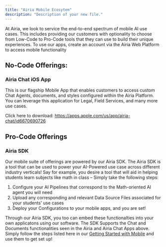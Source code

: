 ```yaml
---
title: "Airia Mobile Ecosytem"
description: "Description of your new file."
---
```


At Airia, we look to service the end-to-end spectrum of mobile AI use cases. This includes providing our customers with optionality to choose from Low-Code to Pro-Code tools that they can use to build their unique experiences. To use our apps, create an account via the Airia Web Platform to access mobile functionality

## **No-Code Offerings:**[**​**](http://localhost:3000/building-and-deploying/Deployment%20Option/mobile-deployment#no-code-offerings)

### **Airia Chat iOS App**[**​**](http://localhost:3000/building-and-deploying/Deployment%20Option/mobile-deployment#airia-chat-ios-app)

This is our flagship Mobile App that enables customers to access custom Chat Agents, documents, and styles configured within the Airia Platform. You can leverage this application for Legal, Field Services, and many more use cases.

Click here to download: https://apps.apple.com/us/app/airia-chat/id6670690726

## **Pro-Code Offerings**[**​**](http://localhost:3000/building-and-deploying/Deployment%20Option/mobile-deployment#pro-code-offerings)

### **Airia SDK**[**​**](http://localhost:3000/building-and-deploying/Deployment%20Option/mobile-deployment#airia-sdk)

Our mobile suite of offerings are powered by our Airia SDK. The Airia SDK is a tool that can be used to power your AI-Powered use case across different industry verticals\! Say for example, you desire a tool that will aid in helping students learn subjects like math in class – Simply take the following steps:

1. Configure your AI Pipelines that correspond to the Math-oriented AI agent you will need
2. Upload any corresponding and relevant Data Source Files associated for your students' use cases
3. Deploy your Configurations to your mobile apps, and you are set\!

Through our Airia SDK, you too can embed these functionalties into your own applicatons using our software. The SDK Supports the Chat and Documents functionalities seen in the Airia and Airia Chat Apps above. Simply follow the steps listed here in our [Getting Started with Mobile](http://localhost:3000/docs/developers/mobile/download-sdk.md) and use them to get set up\!